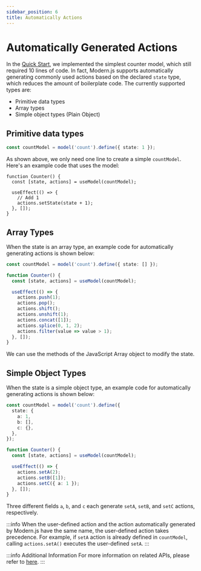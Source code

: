 ```yaml
---
sidebar_position: 6
title: Automatically Actions
---
```

# Automatically Generated Actions

In the [Quick Start](/guides/topic-detail/model/quick-start), we implemented the simplest counter model, which still required 10 lines of code. In fact, Modern.js supports automatically generating commonly used actions based on the declared `state` type, which reduces the amount of boilerplate code. The currently supported types are:

- Primitive data types
- Array types
- Simple object types (Plain Object)

## Primitive data types

```ts
const countModel = model('count').define({ state: 1 });
```

As shown above, we only need one line to create a simple `countModel`. Here's an example code that uses the model:

```tsx
function Counter() {
  const [state, actions] = useModel(countModel);

  useEffect(() => {
    // Add 1
    actions.setState(state + 1);
  }, []);
}
```

## Array Types

When the state is an array type, an example code for automatically generating actions is shown below:

```ts
const countModel = model('count').define({ state: [] });

function Counter() {
  const [state, actions] = useModel(countModel);

  useEffect(() => {
    actions.push(1);
    actions.pop();
    actions.shift();
    actions.unshift(1);
    actions.concat([1]);
    actions.splice(0, 1, 2);
    actions.filter(value => value > 1);
  }, []);
}
```

We can use the methods of the JavaScript Array object to modify the state.

## Simple Object Types

When the state is a simple object type, an example code for automatically generating actions is shown below:

```ts
const countModel = model('count').define({
  state: {
    a: 1,
    b: [],
    c: {},
  },
});

function Counter() {
  const [state, actions] = useModel(countModel);

  useEffect(() => {
    actions.setA(2);
    actions.setB([1]);
    actions.setC({ a: 1 });
  }, []);
}
```

Three different fields `a`, `b`, and `c` each generate `setA`, `setB`, and `setC` actions, respectively.

:::info
When the user-defined action and the action automatically generated by Modern.js have the same name, the user-defined action takes precedence. For example, if `setA` action is already defined in `countModel`, calling `actions.setA()` executes the user-defined `setA`.
:::

:::info Additional Information
For more information on related APIs, please refer to [here](/apis/app/runtime/model/auto-actions).
:::

